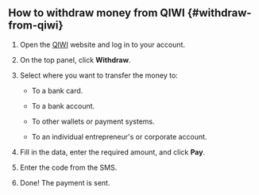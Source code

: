 
<Check/>

## How to withdraw money from QIWI {#withdraw-from-qiwi}

1. Open the [QIWI](https://qiwi.com/) website and log in to your account.

1. On the top panel, click **Withdraw**.

1. Select where you want to transfer the money to:

    - To a bank card.

    - To a bank account.

    - To other wallets or payment systems.

    - To an individual entrepreneur's or corporate account.

1. Fill in the data, enter the required amount, and click **Pay**.

1. Enter the code from the SMS.

1. Done! The payment is sent.
